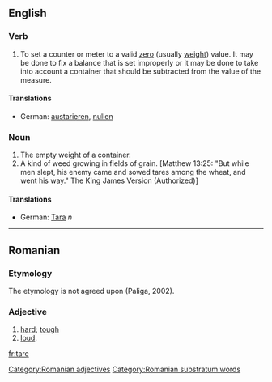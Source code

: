 ==English==
===Verb===

#To set a counter or meter to a valid [[zero]] (usually [[weight]]) value.  It may be done to fix a balance that is set improperly or it may be done to take into account a container that should be subtracted from the value of the measure.

====Translations====

*German: [[austarieren]], [[nullen]]

===Noun===

#The empty weight of a container.
#A kind of weed growing in fields of grain. [Matthew 13:25: "But while men slept, his enemy came and sowed tares among the wheat, and went his way." The King James Version (Authorized)]

====Translations====

*German: [[Tara]] ''n''

----

== Romanian ==
===Etymology===
The etymology is not agreed upon (Paliga, 2002).
=== Adjective ===
# [[hard]]; [[tough]]
#[[loud]].


[[Category:Romanian adjectives]]
[[Category:Romanian substratum words]]
[[fr:tare]]